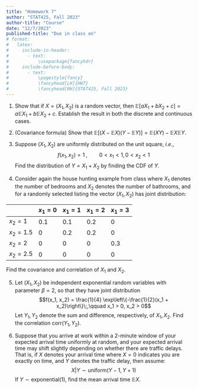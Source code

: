 ```yaml
---
title: "Homework 7"
author: "STAT425, Fall 2023"
author-title: "Course"
date: "12/7/2023"
published-title: "Due in class on"
# format:
#   latex:
#     include-in-header:
#       - text:
#           \usepackage{fancyhdr}
#     include-before-body:
#       - text:
#           \pagestyle{fancy}
#           \fancyhead[LH]{HW7}
#           \fancyhead[RH]{STAT425, Fall 2023}
---
```


1. Show that if $X = (X_1, X_2)$ is a random vector, then $\mathbb{E}\left[aX_1 + bX_2 + c\right] = a\mathbb{E}X_1 + b\mathbb{E}X_2 + c$. Establish the result in both the discrete and continuous cases.

2. (Covariance formula) Show that $\mathbb{E}\left[(X - \mathbb{E}X)(Y - \mathbb{E}Y)\right] = \mathbb{E}(XY) - \mathbb{E}X\mathbb{E}Y$.

3. Suppose $(X_1, X_2)$ are uniformly distributed on the unit square, *i.e.*, $$f(x_1, x_2) = 1\;,\qquad 0 < x_1 < 1, 0 < x_2 < 1$$ Find the distribution of $Y = X_1 + X_2$ by finding the CDF of $Y$.

4. Consider again the house hunting example from class where $X_1$ denotes the number of bedrooms and $X_2$ denotes the number of bathrooms, and for a randomly selected listing the vector $(X_1, X_2)$ has joint distribution:

|             | $x_1 = 0$ | $x_1 = 1$ | $x_1 = 2$ | $x_1 = 3$ |
|-------------|-----------|-----------|-----------|-----------|
| $x_2 = 1$   | 0.1       | 0.1       | 0.2       | 0         |
| $x_2 = 1.5$ | 0         | 0.2       | 0.2       | 0         |
| $x_2 = 2$   | 0         | 0         | 0         | 0.3       |
| $x_2 = 2.5$ | 0         | 0         | 0         | 0         |

Find the covariance and correlation of $X_1$ and $X_2$.

5. Let $(X_1, X_2)$ be independent exponential random variables with parameter $\beta = 2$, so that they have joint distribution $$f(x_1, x_2) = \frac{1}{4} \exp\left\{-\frac{1}{2}(x_1 + x_2)\right\}\;,\qquad x_1 > 0, x_2 > 0$$ Let $Y_1, Y_2$ denote the sum and difference, respectively, of $X_1, X_2$. Find the correlation $\text{corr}(Y_1, Y_2)$.

6. Suppose that you arrive at work within a 2-minute window of your expected arrival time uniformly at random, and your expected arrival time may shift slightly depending on whether there are traffic delays. That is, if $X$ denotes your arrival time where $X = 0$ indicates you are exactly on time, and $Y$ denotes the traffic delay, then assume:
$$
X|Y \sim \text{uniform}(Y - 1, Y + 1)
$$
If $Y \sim \text{exponential}(1)$, find the mean arrival time $\mathbb{E}X$.